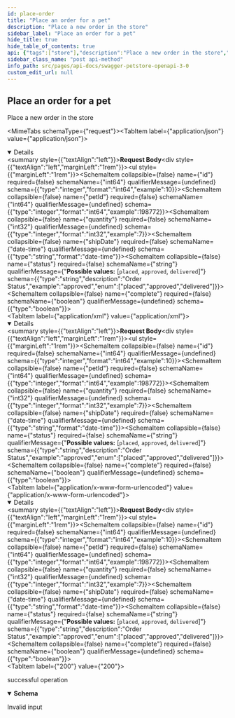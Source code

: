 ```yaml
---
id: place-order
title: "Place an order for a pet"
description: "Place a new order in the store"
sidebar_label: "Place an order for a pet"
hide_title: true
hide_table_of_contents: true
api: {"tags":["store"],"description":"Place a new order in the store","operationId":"placeOrder","requestBody":{"content":{"application/json":{"schema":{"type":"object","properties":{"id":{"type":"integer","format":"int64","example":10},"petId":{"type":"integer","format":"int64","example":198772},"quantity":{"type":"integer","format":"int32","example":7},"shipDate":{"type":"string","format":"date-time"},"status":{"type":"string","description":"Order Status","example":"approved","enum":["placed","approved","delivered"]},"complete":{"type":"boolean"}},"xml":{"name":"order"},"title":"Order"}},"application/xml":{"schema":{"type":"object","properties":{"id":{"type":"integer","format":"int64","example":10},"petId":{"type":"integer","format":"int64","example":198772},"quantity":{"type":"integer","format":"int32","example":7},"shipDate":{"type":"string","format":"date-time"},"status":{"type":"string","description":"Order Status","example":"approved","enum":["placed","approved","delivered"]},"complete":{"type":"boolean"}},"xml":{"name":"order"},"title":"Order"}},"application/x-www-form-urlencoded":{"schema":{"type":"object","properties":{"id":{"type":"integer","format":"int64","example":10},"petId":{"type":"integer","format":"int64","example":198772},"quantity":{"type":"integer","format":"int32","example":7},"shipDate":{"type":"string","format":"date-time"},"status":{"type":"string","description":"Order Status","example":"approved","enum":["placed","approved","delivered"]},"complete":{"type":"boolean"}},"xml":{"name":"order"},"title":"Order"}}}},"responses":{"200":{"description":"successful operation","content":{"application/json":{"schema":{"type":"object","properties":{"id":{"type":"integer","format":"int64","example":10},"petId":{"type":"integer","format":"int64","example":198772},"quantity":{"type":"integer","format":"int32","example":7},"shipDate":{"type":"string","format":"date-time"},"status":{"type":"string","description":"Order Status","example":"approved","enum":["placed","approved","delivered"]},"complete":{"type":"boolean"}},"xml":{"name":"order"},"title":"Order"}}}},"405":{"description":"Invalid input"}},"method":"post","path":"/store/order","servers":[{"url":"https://petstore3.swagger.io/api/v3"}],"securitySchemes":{"petstore_auth":{"type":"oauth2","flows":{"implicit":{"authorizationUrl":"https://petstore3.swagger.io/oauth/authorize","scopes":{"write:pets":"modify pets in your account","read:pets":"read your pets"}}}},"api_key":{"type":"apiKey","name":"api_key","in":"header"}},"jsonRequestBodyExample":{"id":10,"petId":198772,"quantity":7,"shipDate":"2023-06-29T08:37:21.203Z","status":"approved","complete":true},"info":{"title":"Swagger Petstore - OpenAPI 3.0","description":"This is a sample Pet Store Server based on the OpenAPI 3.0 specification.  You can find out more about\nSwagger at [https://swagger.io](https://swagger.io). In the third iteration of the pet store, we've switched to the design first approach!\nYou can now help us improve the API whether it's by making changes to the definition itself or to the code.\nThat way, with time, we can improve the API in general, and expose some of the new features in OAS3.\n\n_If you're looking for the Swagger 2.0/OAS 2.0 version of Petstore, then click [here](https://editor.swagger.io/?url=https://petstore.swagger.io/v2/swagger.yaml). Alternatively, you can load via the `Edit > Load Petstore OAS 2.0` menu option!_\n\nSome useful links:\n- [The Pet Store repository](https://github.com/swagger-api/swagger-petstore)\n- [The source API definition for the Pet Store](https://github.com/swagger-api/swagger-petstore/blob/master/src/main/resources/openapi.yaml)","termsOfService":"http://swagger.io/terms/","contact":{"email":"apiteam@swagger.io"},"license":{"name":"Apache 2.0","url":"http://www.apache.org/licenses/LICENSE-2.0.html"},"version":"1.0.11"},"postman":{"name":"Place an order for a pet","description":{"content":"Place a new order in the store","type":"text/plain"},"url":{"path":["store","order"],"host":["{{baseUrl}}"],"query":[],"variable":[]},"header":[{"key":"Content-Type","value":"application/x-www-form-urlencoded"},{"key":"Accept","value":"application/json"}],"method":"POST","body":{"mode":"urlencoded","urlencoded":[]}}}
sidebar_class_name: "post api-method"
info_path: src/pages/api-docs/swagger-petstore-openapi-3-0
custom_edit_url: null
---
```



## Place an order for a pet



Place a new order in the store

<MimeTabs schemaType={"request"}><TabItem label={"application/json"} value={"application/json"}><details style={{}} data-collapsed={false} open={true}><summary style={{"textAlign":"left"}}><strong>Request Body</strong></summary><div style={{"textAlign":"left","marginLeft":"1rem"}}></div><ul style={{"marginLeft":"1rem"}}><SchemaItem collapsible={false} name={"id"} required={false} schemaName={"int64"} qualifierMessage={undefined} schema={{"type":"integer","format":"int64","example":10}}></SchemaItem><SchemaItem collapsible={false} name={"petId"} required={false} schemaName={"int64"} qualifierMessage={undefined} schema={{"type":"integer","format":"int64","example":198772}}></SchemaItem><SchemaItem collapsible={false} name={"quantity"} required={false} schemaName={"int32"} qualifierMessage={undefined} schema={{"type":"integer","format":"int32","example":7}}></SchemaItem><SchemaItem collapsible={false} name={"shipDate"} required={false} schemaName={"date-time"} qualifierMessage={undefined} schema={{"type":"string","format":"date-time"}}></SchemaItem><SchemaItem collapsible={false} name={"status"} required={false} schemaName={"string"} qualifierMessage={"**Possible values:** [`placed`, `approved`, `delivered`]"} schema={{"type":"string","description":"Order Status","example":"approved","enum":["placed","approved","delivered"]}}></SchemaItem><SchemaItem collapsible={false} name={"complete"} required={false} schemaName={"boolean"} qualifierMessage={undefined} schema={{"type":"boolean"}}></SchemaItem></ul></details></TabItem><TabItem label={"application/xml"} value={"application/xml"}><details style={{}} data-collapsed={false} open={true}><summary style={{"textAlign":"left"}}><strong>Request Body</strong></summary><div style={{"textAlign":"left","marginLeft":"1rem"}}></div><ul style={{"marginLeft":"1rem"}}><SchemaItem collapsible={false} name={"id"} required={false} schemaName={"int64"} qualifierMessage={undefined} schema={{"type":"integer","format":"int64","example":10}}></SchemaItem><SchemaItem collapsible={false} name={"petId"} required={false} schemaName={"int64"} qualifierMessage={undefined} schema={{"type":"integer","format":"int64","example":198772}}></SchemaItem><SchemaItem collapsible={false} name={"quantity"} required={false} schemaName={"int32"} qualifierMessage={undefined} schema={{"type":"integer","format":"int32","example":7}}></SchemaItem><SchemaItem collapsible={false} name={"shipDate"} required={false} schemaName={"date-time"} qualifierMessage={undefined} schema={{"type":"string","format":"date-time"}}></SchemaItem><SchemaItem collapsible={false} name={"status"} required={false} schemaName={"string"} qualifierMessage={"**Possible values:** [`placed`, `approved`, `delivered`]"} schema={{"type":"string","description":"Order Status","example":"approved","enum":["placed","approved","delivered"]}}></SchemaItem><SchemaItem collapsible={false} name={"complete"} required={false} schemaName={"boolean"} qualifierMessage={undefined} schema={{"type":"boolean"}}></SchemaItem></ul></details></TabItem><TabItem label={"application/x-www-form-urlencoded"} value={"application/x-www-form-urlencoded"}><details style={{}} data-collapsed={false} open={true}><summary style={{"textAlign":"left"}}><strong>Request Body</strong></summary><div style={{"textAlign":"left","marginLeft":"1rem"}}></div><ul style={{"marginLeft":"1rem"}}><SchemaItem collapsible={false} name={"id"} required={false} schemaName={"int64"} qualifierMessage={undefined} schema={{"type":"integer","format":"int64","example":10}}></SchemaItem><SchemaItem collapsible={false} name={"petId"} required={false} schemaName={"int64"} qualifierMessage={undefined} schema={{"type":"integer","format":"int64","example":198772}}></SchemaItem><SchemaItem collapsible={false} name={"quantity"} required={false} schemaName={"int32"} qualifierMessage={undefined} schema={{"type":"integer","format":"int32","example":7}}></SchemaItem><SchemaItem collapsible={false} name={"shipDate"} required={false} schemaName={"date-time"} qualifierMessage={undefined} schema={{"type":"string","format":"date-time"}}></SchemaItem><SchemaItem collapsible={false} name={"status"} required={false} schemaName={"string"} qualifierMessage={"**Possible values:** [`placed`, `approved`, `delivered`]"} schema={{"type":"string","description":"Order Status","example":"approved","enum":["placed","approved","delivered"]}}></SchemaItem><SchemaItem collapsible={false} name={"complete"} required={false} schemaName={"boolean"} qualifierMessage={undefined} schema={{"type":"boolean"}}></SchemaItem></ul></details></TabItem></MimeTabs><div><ApiTabs><TabItem label={"200"} value={"200"}><div>

successful operation

</div><div><MimeTabs schemaType={"response"}><TabItem label={"application/json"} value={"application/json"}><SchemaTabs><TabItem label={"Schema"} value={"Schema"}><details style={{}} data-collapsed={false} open={true}><summary style={{"textAlign":"left"}}><strong>Schema</strong></summary><div style={{"textAlign":"left","marginLeft":"1rem"}}></div><ul style={{"marginLeft":"1rem"}}><SchemaItem collapsible={false} name={"id"} required={false} schemaName={"int64"} qualifierMessage={undefined} schema={{"type":"integer","format":"int64","example":10}}></SchemaItem><SchemaItem collapsible={false} name={"petId"} required={false} schemaName={"int64"} qualifierMessage={undefined} schema={{"type":"integer","format":"int64","example":198772}}></SchemaItem><SchemaItem collapsible={false} name={"quantity"} required={false} schemaName={"int32"} qualifierMessage={undefined} schema={{"type":"integer","format":"int32","example":7}}></SchemaItem><SchemaItem collapsible={false} name={"shipDate"} required={false} schemaName={"date-time"} qualifierMessage={undefined} schema={{"type":"string","format":"date-time"}}></SchemaItem><SchemaItem collapsible={false} name={"status"} required={false} schemaName={"string"} qualifierMessage={"**Possible values:** [`placed`, `approved`, `delivered`]"} schema={{"type":"string","description":"Order Status","example":"approved","enum":["placed","approved","delivered"]}}></SchemaItem><SchemaItem collapsible={false} name={"complete"} required={false} schemaName={"boolean"} qualifierMessage={undefined} schema={{"type":"boolean"}}></SchemaItem></ul></details></TabItem><TabItem label={"Example (from schema)"} value={"Example (from schema)"}><ResponseSamples responseExample={"{\n  \"id\": 10,\n  \"petId\": 198772,\n  \"quantity\": 7,\n  \"shipDate\": \"2023-06-29T08:37:21.214Z\",\n  \"status\": \"approved\",\n  \"complete\": true\n}"} language={"json"}></ResponseSamples></TabItem></SchemaTabs></TabItem></MimeTabs></div></TabItem><TabItem label={"405"} value={"405"}><div>

Invalid input

</div><div></div></TabItem></ApiTabs></div>
      